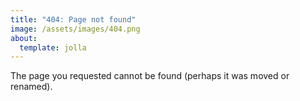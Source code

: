---
title: "404: Page not found"
image: /assets/images/404.png
about:
  template: jolla
---

The page you requested cannot be found (perhaps it was moved or renamed).